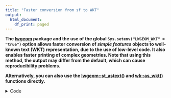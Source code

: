 ```yaml
---
title: "Faster conversion from sf to WKT"
output:
  html_document:
    df_print: paged
---
```


**
The [lwgeom](https://cran.r-project.org/web/packages/lwgeom/index.html) package
and the use of the global `Sys.setenv("LWGEOM_WKT" = "true")` option allows
faster conversion of *simple features* objects to well-known text (WKT)
representation, due to the use of low-level code. It also enables faster
printing of complex geometries. Note that using this method, the output may
differ from the default, which can cause reproducibility problems.
**

**
Alternatively, you can also use the
[lwgeom::st_astext()](https://r-spatial.github.io/lwgeom/reference/st_astext.html)
and [wk::as_wkt()](https://paleolimbot.github.io/wk/reference/wkt.html)
functions directly.
**

<details>
<summary>Code</summary>

```r
library("sf")
```

```r
# generate some data
n = 100000
pts = data.frame(x = rnorm(n), y = rnorm(n))
pts = st_as_sf(pts, coords = c("x", "y"))
pts = st_as_sfc(pts)
```

```r
system.time(x <- st_as_text(pts))
x[1]
```

```r
# `lwgeom` must be installed
Sys.setenv("LWGEOM_WKT" = "true")
system.time(y <- st_as_text(pts))
y[1]
```

</details>
